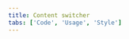 ```yaml
---
title: Content switcher
tabs: ['Code', 'Usage', 'Style']
---
```


<ComponentCode
    name="Content switcher"
    component="content-switcher"
    variation="content-switcher"
    hasReactVersion
    hasVueVersion="contentswitcher--default"
    >
</ComponentCode>
<ComponentCode
    name="Content switcher disabled"
    component="content-switcher"
    variation="content-switcher--disabled"
    hasReactVersion
    hasVueVersion="contentswitcher--default&knob-with%20icon=true"
    >
</ComponentCode>
<ComponentDocs component="content-switcher" ></ComponentDocs>
